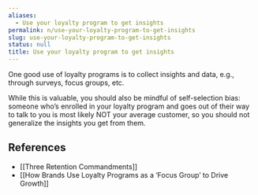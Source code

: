 ```yaml
---
aliases:
  - Use your loyalty program to get insights
permalink: n/use-your-loyalty-program-to-get-insights
slug: use-your-loyalty-program-to-get-insights
status: null
title: Use your loyalty program to get insights
---
```

One good use of loyalty programs is to collect insights and data, e.g., through surveys, focus groups, etc.

While this is valuable, you should also be mindful of self-selection bias: someone who’s enrolled in your loyalty program and goes out of their way to talk to you is most likely NOT your average customer, so you should not generalize the insights you get from them.

## References

- [[Three Retention Commandments]]
- [[How Brands Use Loyalty Programs as a ‘Focus Group’ to Drive Growth]]
